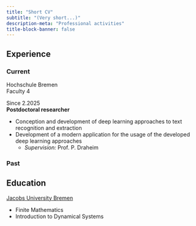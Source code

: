 ```yaml
---
title: "Short CV"
subtitle: "(Very short...)"
description-meta: "Professional activities"
title-block-banner: false
---
```


## Experience
### Current
::: {.grid}

::: {.g-col-12 .g-col-md-6}
Hochschule Bremen<br>
Faculty 4
:::

::: {.g-col-12 .g-col-md-6}

Since 2.2025<br>
**Postdoctoral researcher**

+ Conception and development of deep learning approaches to text recognition and extraction
+ Development of a modern application for the usage of the developed deep learning approaches
    + *Supervision:* Prof. P. Draheim

:::

:::

### Past

## Education



::: {.grid}

::: {.g-col-12 .g-col-md-6}
[Jacobs University Bremen](https://constructor.university/)
:::

::: {.g-col-12 .g-col-md-6}

- Finite Mathematics
- Introduction to Dynamical Systems

:::

:::



